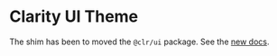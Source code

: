 
<Meta title="Themes/Clarity UI" />

# Clarity UI Theme

The shim has been to moved the `@clr/ui` package. See the <a href="https://storybook.clarity.design?path=/story/cds-core-shim--page" target="_blank" rel="noopener">new docs</a>.
